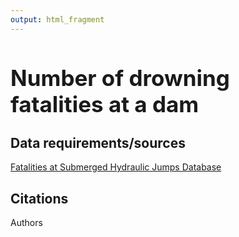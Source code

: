 ```yaml
---
output: html_fragment
---
```


<style type="text/css">
  h1{
  font-size: 2.5em;
}
</style>

# Number of drowning fatalities at a dam

## Data requirements/sources
[Fatalities at Submerged Hydraulic Jumps Database](https://krcproject.groups.et.byu.net/browse.php){target="_blank"}

## Citations
Authors